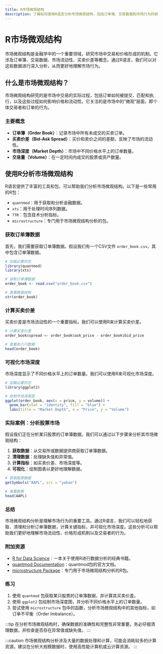 ```yaml
---
title: R市场微观结构
description: 了解如何使用R语言分析市场微观结构，包括订单簿、交易数据和市场行为的研究。
---
```


# R市场微观结构

市场微观结构是金融学中的一个重要领域，研究市场中交易和价格形成的机制。它涉及订单簿、交易数据、市场流动性、买卖价差等概念。通过R语言，我们可以对这些数据进行深入分析，从而更好地理解市场行为。

## 什么是市场微观结构？

市场微观结构研究的是市场中交易的实际过程，包括订单如何被提交、匹配和执行，以及这些过程如何影响价格和流动性。它关注的是市场中的“微观”层面，即个体交易者和订单的行为。

### 主要概念

- **订单簿（Order Book）**：记录市场中所有未成交的买卖订单。
- **买卖价差（Bid-Ask Spread）**：买价和卖价之间的差额，反映了市场的流动性。
- **市场深度（Market Depth）**：市场中不同价格水平上的订单数量。
- **交易量（Volume）**：在一定时间内成交的股票或资产数量。

## 使用R分析市场微观结构

R语言提供了丰富的工具和包，可以帮助我们分析市场微观结构。以下是一些常用的R包：

- `quantmod`：用于获取和分析金融数据。
- `xts`：用于处理时间序列数据。
- `TTR`：包含技术分析指标。
- `microstructure`：专门用于市场微观结构分析的包。

### 获取订单簿数据

首先，我们需要获取订单簿数据。假设我们有一个CSV文件 `order_book.csv`，其中包含订单簿数据。

```r
# 加载必要的包
library(quantmod)
library(xts)

# 读取订单簿数据
order_book <- read.csv("order_book.csv")

# 查看数据结构
str(order_book)
```

### 计算买卖价差

买卖价差是市场流动性的一个重要指标。我们可以使用R来计算买卖价差。

```r
# 计算买卖价差
order_book$spread <- order_book$ask_price - order_book$bid_price

# 查看前几行数据
head(order_book)
```

### 可视化市场深度

市场深度显示了不同价格水平上的订单数量。我们可以使用R来可视化市场深度。

```r
# 加载必要的包
library(ggplot2)

# 绘制市场深度图
ggplot(order_book, aes(x = price, y = volume)) +
  geom_bar(stat = "identity", fill = "blue") +
  labs(title = "Market Depth", x = "Price", y = "Volume")
```

### 实际案例：分析股票市场

假设我们正在分析某只股票的订单簿数据。我们可以通过以下步骤来分析其市场微观结构：

1. **获取数据**：从交易所或数据提供商获取订单簿数据。
2. **清理数据**：处理缺失值和异常值。
3. **计算指标**：如买卖价差、市场深度等。
4. **可视化**：绘制图表以更好地理解数据。

```r
# 获取股票数据
getSymbols("AAPL", src = "yahoo")

# 查看数据
head(AAPL)
```

### 总结

市场微观结构分析是理解市场行为的重要工具。通过R语言，我们可以轻松地获取、清理和分析订单簿数据，计算关键指标，并可视化市场深度。这些分析可以帮助我们更好地理解市场流动性、价格形成机制以及交易者的行为。

### 附加资源

- [R for Data Science](https://r4ds.had.co.nz/)：一本关于使用R进行数据分析的经典书籍。
- [quantmod Documentation](https://cran.r-project.org/web/packages/quantmod/quantmod.pdf)：quantmod包的官方文档。
- [microstructure Package](https://cran.r-project.org/web/packages/microstructure/index.html)：专门用于市场微观结构分析的R包。

### 练习

1. 使用 `quantmod` 包获取某只股票的订单簿数据，并计算其买卖价差。
2. 使用 `ggplot2` 包绘制市场深度图，并分析不同价格水平上的订单数量。
3. 尝试使用 `microstructure` 包中的函数，分析市场微观结构中的其他指标，如订单不平衡（Order Imbalance）。

:::tip
在分析市场微观结构时，确保数据的准确性和完整性非常重要。务必仔细清理数据，并检查是否存在异常值或缺失值。
:::

:::caution
市场微观结构分析涉及大量的数据处理和计算，可能会消耗较多的计算资源。建议在分析大规模数据时，使用高性能计算机或云计算资源。
:::